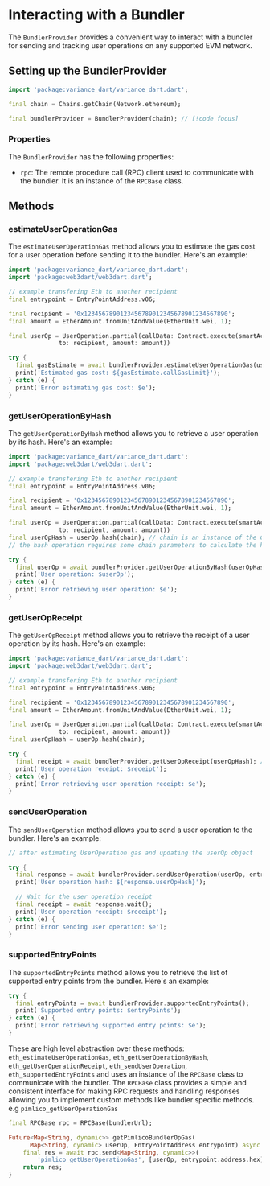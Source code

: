 # Interacting with a Bundler

The `BundlerProvider` provides a convenient way to interact with a bundler for sending and tracking user operations on any supported EVM network.

## Setting up the BundlerProvider

```dart
import 'package:variance_dart/variance_dart.dart';

final chain = Chains.getChain(Network.ethereum);

final bundlerProvider = BundlerProvider(chain); // [!code focus]
```

### Properties

The `BundlerProvider` has the following properties:

- `rpc`: The remote procedure call (RPC) client used to communicate with the bundler. It is an instance of the `RPCBase` class.

## Methods

### estimateUserOperationGas

The `estimateUserOperationGas` method allows you to estimate the gas cost for a user operation before sending it to the bundler. Here's an example:

```dart
import 'package:variance_dart/variance_dart.dart';
import 'package:web3dart/web3dart.dart';

// example transfering Eth to another recipient
final entrypoint = EntryPointAddress.v06;

final recipient = '0x1234567890123456789012345678901234567890';
final amount = EtherAmount.fromUnitAndValue(EtherUnit.wei, 1);

final userOp = UserOperation.partial(callData: Contract.execute(smartAccountAddress,
              to: recipient, amount: amount))

try {
  final gasEstimate = await bundlerProvider.estimateUserOperationGas(userOp, entrypoint); // [!code focus]
  print('Estimated gas cost: ${gasEstimate.callGasLimit}');
} catch (e) {
  print('Error estimating gas cost: $e');
}
```

### getUserOperationByHash

The `getUserOperationByHash` method allows you to retrieve a user operation by its hash. Here's an example:

```dart
import 'package:variance_dart/variance_dart.dart';
import 'package:web3dart/web3dart.dart';

// example transfering Eth to another recipient
final entrypoint = EntryPointAddress.v06;

final recipient = '0x1234567890123456789012345678901234567890';
final amount = EtherAmount.fromUnitAndValue(EtherUnit.wei, 1);

final userOp = UserOperation.partial(callData: Contract.execute(smartAccountAddress,
              to: recipient, amount: amount))
final userOpHash = userOp.hash(chain); // chain is an instance of the Chain class
// the hash operation requires some chain parameters to calculate the hash

try {
  final userOp = await bundlerProvider.getUserOperationByHash(userOpHash); // [!code focus]
  print('User operation: $userOp');
} catch (e) {
  print('Error retrieving user operation: $e');
}
```

### getUserOpReceipt

The `getUserOpReceipt` method allows you to retrieve the receipt of a user operation by its hash. Here's an example:

```dart
import 'package:variance_dart/variance_dart.dart';
import 'package:web3dart/web3dart.dart';

// example transfering Eth to another recipient
final entrypoint = EntryPointAddress.v06;

final recipient = '0x1234567890123456789012345678901234567890';
final amount = EtherAmount.fromUnitAndValue(EtherUnit.wei, 1);

final userOp = UserOperation.partial(callData: Contract.execute(smartAccountAddress,
              to: recipient, amount: amount))
final userOpHash = userOp.hash(chain);

try {
  final receipt = await bundlerProvider.getUserOpReceipt(userOpHash); // [!code focus]
  print('User operation receipt: $receipt');
} catch (e) {
  print('Error retrieving user operation receipt: $e');
}
```

### sendUserOperation

The `sendUserOperation` method allows you to send a user operation to the bundler. Here's an example:

```dart
// after estimating UserOperation gas and updating the userOp object

try {
  final response = await bundlerProvider.sendUserOperation(userOp, entrypoint); // [!code focus]
  print('User operation hash: ${response.userOpHash}');

  // Wait for the user operation receipt
  final receipt = await response.wait();
  print('User operation receipt: $receipt');
} catch (e) {
  print('Error sending user operation: $e');
}
```

### supportedEntryPoints

The `supportedEntryPoints` method allows you to retrieve the list of supported entry points from the bundler. Here's an example:

```dart
try {
  final entryPoints = await bundlerProvider.supportedEntryPoints();
  print('Supported entry points: $entryPoints');
} catch (e) {
  print('Error retrieving supported entry points: $e');
}
```

These are high level abstraction over these methods: `eth_estimateUserOperationGas`, `eth_getUserOperationByHash`, `eth_getUserOperationReceipt`, `eth_sendUserOperation`, `eth_supportedEntryPoints` and uses an instance of the `RPCBase` class to communicate with the bundler.
The `RPCBase` class provides a simple and consistent interface for making RPC requests and handling responses allowing you to implement custom methods like bundler specific methods. e.g `pimlico_getUserOperationGas`

```dart
final RPCBase rpc = RPCBase(bundlerUrl);

Future<Map<String, dynamic>> getPimlicoBundlerOpGas(
      Map<String, dynamic> userOp, EntryPointAddress entrypoint) async {
    final res = await rpc.send<Map<String, dynamic>>(
        'pimlico_getUserOperationGas', [userOp, entrypoint.address.hex]);
    return res;
}
```
